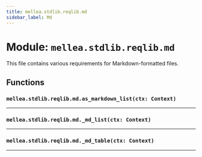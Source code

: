 ```yaml
---
title: mellea.stdlib.reqlib.md
sidebar_label: Md
---
```


# Module: `mellea.stdlib.reqlib.md`

This file contains various requirements for Markdown-formatted files.

## Functions

### `mellea.stdlib.reqlib.md.as_markdown_list(ctx: Context)`

---

### `mellea.stdlib.reqlib.md._md_list(ctx: Context)`

---

### `mellea.stdlib.reqlib.md._md_table(ctx: Context)`

---
